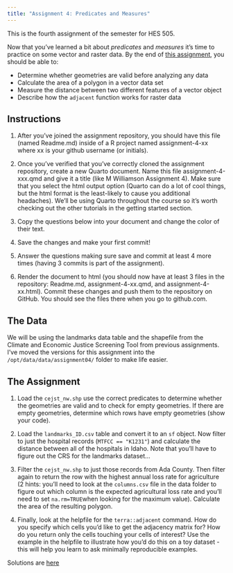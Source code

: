 ```yaml
---
title: "Assignment 4: Predicates and Measures"
---
```


This is the fourth assignment of the semester for HES 505.

Now that you've learned a bit about _predicates_ and _measures_ it's time to practice on some vector and raster data.
By the end of [this assignment](https://classroom.github.com/a/6cjjPDQB), you should be able to:

* Determine whether geometries are valid before analyzing any data
* Calculate the area of a polygon in a vector data set
* Measure the distance between two different features of a vector object
* Describe how the `adjacent` function works for raster data

## Instructions

1. After you've joined the assignment repository, you should have this file (named Readme.md) inside of a R project named assignment-4-xx where xx is your github username (or initials).

2. Once you've verified that you've correctly cloned the assignment repository, create a new Quarto document. Name this file assignment-4-xxx.qmd and give it a title (like M Williamson Assignment 4). Make sure that you select the html output option (Quarto can do a lot of cool things, but the html format is the least-likely to cause you additional headaches). We'll be using Quarto throughout the course so it's worth checking out the other tutorials in the getting started section.

3. Copy the questions below into your document and change the color of their text.

4. Save the changes and make your first commit!

5. Answer the questions making sure save and commit at least 4 more times (having 3 commits is part of the assignment).

6. Render the document to html (you should now have at least 3 files in the repository: Readme.md, assignment-4-xx.qmd, and assignment-4-xx.html). Commit these changes and push them to the repository on GitHub. You should see the files there when you go to github.com.

## The Data

We will be using the landmarks data table and the shapefile from the Climate and Economic Justice Screening Tool from previous assignments. I've moved the versions for this assignment into the `/opt/data/data/assignment04/` folder to make life easier. 

## The Assignment

1. Load the `cejst_nw.shp` use the correct predicates to determine whether the geometries are valid and to check for empty geometries. If there are empty geometries, determine which rows have empty geometries (show your code).

2. Load the `landmarks_ID.csv` table and convert it to an `sf` object. Now filter to just the hospital records (`MTFCC == "K1231"`) and calculate the distance between all of the hospitals in Idaho. Note that you'll have to figure out the CRS for the landmarks dataset...

3. Filter the `cejst_nw.shp` to just those records from Ada County. Then filter again to return the row with the highest annual loss rate for agriculture (2 hints: you'll need to look at the `columns.csv` file in the data folder to figure out which column is the expected agricultural loss rate and you'll need to set `na.rm=TRUE`when looking for the maximum value). Calculate the area of the resulting polygon.

4. Finally, look at the helpfile for the `terra::adjacent` command. How do you specify which cells you'd like to get the adjacency matrix for? How do you return only the cells touching your cells of interest? Use the example in the helpfile to illustrate how you'd do this on a toy dataset - this will help you learn to ask minimally reproducible examples.

:::{.callout-note}
Solutions are [here](04-mapssolutions.qmd)
:::